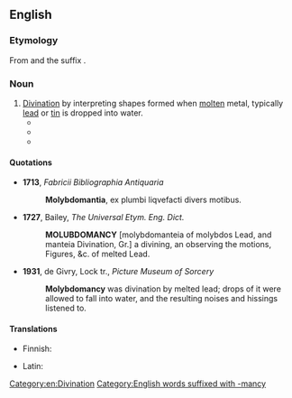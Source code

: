 ==English==
{{wikipedia}}

===Etymology===
From {{etyl|grc|en}} {{m|grc|μόλυβδος||lead}} and the suffix {{m|en|-mancy}}.

===Noun===
{{en-noun|-}}

# [[divination|Divination]] by interpreting shapes formed when [[molten]] metal, typically [[lead]] or [[tin]] is dropped into water.
#* {{quote-journal|1957|Robert Plank|Spontaneous Projection of Meaningful Forms|Journal of Projective Techniques|url=http://books.google.com/books?id=Jr6zAAAAIAAJ&q=molybdomancy|page=146
|passage=The place of '''molybdomancy''' is also to be located in the uncertain border area between spontaneous and solicited projection.}}
#* {{quote-journal|year=1971|month=January|author=Tak Hallus|title=Homage|work=Analog Science Fiction / Science Fact|page=67|url=http://books.google.com/books?id=iOJZAAAAMAAJ
|passage=There was a happy group in Tallahassee swapping wives on the basis of '''molybdomancy'''.}}
#* {{quote-book|2003|[[w:Raymond Buckland|Raymond Buckland]]|The Fortune-Telling Book|page=199|url=http://books.google.com/books?id=9RwdcbWJVcUC
|passage=Dropping hot lead or tin into water was another method occasionally employed by the Etruscans in a version of '''molybdomancy''', much like ceromancy.}}

====Quotations====
* '''1713''', ''Fabricii Bibliographia Antiquaria''
*: '''Molybdomantia''', ex plumbi liqvefacti divers motibus. <!--wrong language; mention-->
* '''1727''', Bailey, ''The Universal Etym. Eng. Dict.'' <!--wrong spelling; mention-->
*: '''MOLUBDOMANCY''' [molybdomanteia of molybdos Lead, and manteia Divination, Gr.] a divining, an observing the motions, Figures, &c. of melted Lead.
* '''1931''', de Givry, Lock tr., ''Picture Museum of Sorcery'' <!--mention-->
*: '''Molybdomancy''' was divination by melted lead; drops of it were allowed to fall into water, and the resulting noises and hissings listened to.

====Translations====
{{trans-top|divination by molten metal dropped in water}}
* Finnish: {{t|fi|tinanvalanta}}
{{trans-mid}}
* Latin: {{t|la|molybdomantia}}
{{trans-bottom}}

[[Category:en:Divination]]
[[Category:English words suffixed with -mancy]]